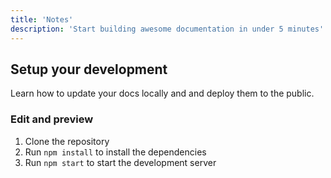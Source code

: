 ```yaml
---
title: 'Notes'
description: 'Start building awesome documentation in under 5 minutes'
---
```


## Setup your development

Learn how to update your docs locally and and deploy them to the public.

### Edit and preview

1. Clone the repository
2. Run `npm install` to install the dependencies
3. Run `npm start` to start the development server
